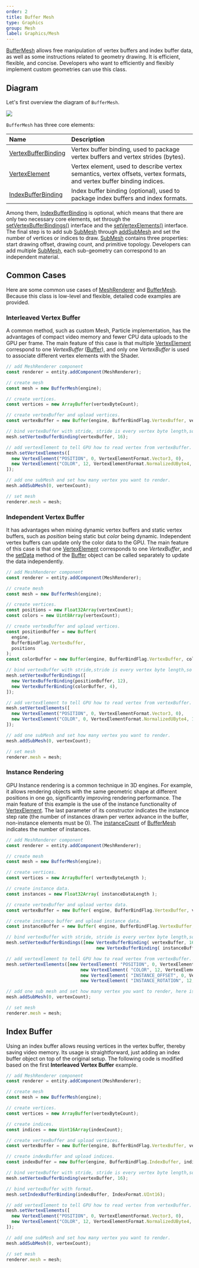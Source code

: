 ```yaml
---
order: 2
title: Buffer Mesh
type: Graphics
group: Mesh
label: Graphics/Mesh
---
```


[BufferMesh](/apis/core/#BufferMesh) allows free manipulation of vertex buffers and index buffer data, as well as some instructions related to geometry drawing. It is efficient, flexible, and concise. Developers who want to efficiently and flexibly implement custom geometries can use this class.

## Diagram

Let's first overview the diagram of `BufferMesh`.

<Image src="https://gw.alipayobjects.com/mdn/rms_7c464e/afts/img/A*piB3Q4501loAAAAAAAAAAAAAARQnAQ" />

`BufferMesh` has three core elements:

| Name                                                  | Description                                                              |
| :---------------------------------------------------- | :----------------------------------------------------------------------- |
| [VertexBufferBinding](/apis/core/#VertexBufferBinding) | Vertex buffer binding, used to package vertex buffers and vertex strides (bytes). |
| [VertexElement](/apis/core/#VertexElement)             | Vertex element, used to describe vertex semantics, vertex offsets, vertex formats, and vertex buffer binding indices. |
| [IndexBufferBinding](/apis/core/#IndexBufferBinding)   | Index buffer binding (optional), used to package index buffers and index formats. |

Among them, [IndexBufferBinding](/apis/core/#IndexBufferBinding) is optional, which means that there are only two necessary core elements, set through the [setVertexBufferBindings()](/apis/core/#BufferMesh-setVertexBufferBindings) interface and the [setVertexElements()](/apis/core/#BufferMesh-setVertexElements) interface. The final step is to add sub [SubMesh](/apis/core/#SubMesh) through [addSubMesh](/apis/core/#BufferMesh-addSubMesh) and set the number of vertices or indices to draw. [SubMesh](/apis/core/#SubMesh) contains three properties: start drawing offset, drawing count, and primitive topology. Developers can add multiple [SubMesh](/apis/core/#SubMesh), each sub-geometry can correspond to an independent material.

## Common Cases

Here are some common use cases of [MeshRenderer](/apis/core/#MeshRenderer) and [BufferMesh](/apis/core/#BufferMesh). Because this class is low-level and flexible, detailed code examples are provided.

### Interleaved Vertex Buffer

A common method, such as custom Mesh, Particle implementation, has the advantages of compact video memory and fewer CPU data uploads to the GPU per frame. The main feature of this case is that multiple [VertexElement](/apis/core/#VertexElement) correspond to one *VertexBuffer* ([Buffer](/apis/core/#Buffer)), and only one *VertexBuffer* is used to associate different vertex elements with the Shader.

```typescript
// add MeshRenderer component
const renderer = entity.addComponent(MeshRenderer);

// create mesh
const mesh = new BufferMesh(engine);

// create vertices.
const vertices = new ArrayBuffer(vertexByteCount);

// create vertexBuffer and upload vertices.
const vertexBuffer = new Buffer(engine, BufferBindFlag.VertexBuffer, vertices);

// bind vertexBuffer with stride, stride is every vertex byte length,so the value is 16.
mesh.setVertexBufferBinding(vertexBuffer, 16);

// add vertexElement to tell GPU how to read vertex from vertexBuffer.
mesh.setVertexElements([
  new VertexElement("POSITION", 0, VertexElementFormat.Vector3, 0),
  new VertexElement("COLOR", 12, VertexElementFormat.NormalizedUByte4, 0),
]);

// add one subMesh and set how many vertex you want to render.
mesh.addSubMesh(0, vertexCount);

// set mesh
renderer.mesh = mesh;
```

### Independent Vertex Buffer

It has advantages when mixing dynamic vertex buffers and static vertex buffers, such as _position_ being static but _color_ being dynamic. Independent vertex buffers can update only the color data to the GPU. The main feature of this case is that one [VertexElement](/apis/core/#VertexElement) corresponds to one _VertexBuffer_, and the [setData](/apis/core/#Buffer-setData) method of the [Buffer](/apis/core/#Buffer) object can be called separately to update the data independently.

```typescript
// add MeshRenderer component
const renderer = entity.addComponent(MeshRenderer);

// create mesh
const mesh = new BufferMesh(engine);

// create vertices.
const positions = new Float32Array(vertexCount);
const colors = new Uint8Array(vertexCount);

// create vertexBuffer and upload vertices.
const positionBuffer = new Buffer(
  engine,
  BufferBindFlag.VertexBuffer,
  positions
);
const colorBuffer = new Buffer(engine, BufferBindFlag.VertexBuffer, colors);

// bind vertexBuffer with stride,stride is every vertex byte length,so the value is 12.
mesh.setVertexBufferBindings([
  new VertexBufferBinding(positionBuffer, 12),
  new VertexBufferBinding(colorBuffer, 4),
]);

// add vertexElement to tell GPU how to read vertex from vertexBuffer.
mesh.setVertexElements([
  new VertexElement("POSITION", 0, VertexElementFormat.Vector3, 0),
  new VertexElement("COLOR", 0, VertexElementFormat.NormalizedUByte4, 1),
]);

// add one subMesh and set how many vertex you want to render.
mesh.addSubMesh(0, vertexCount);

// set mesh
renderer.mesh = mesh;
```

### Instance Rendering

GPU Instance rendering is a common technique in 3D engines. For example, it allows rendering objects with the same geometric shape at different positions in one go, significantly improving rendering performance. The main feature of this example is the use of the instance functionality of [VertexElement](/apis/core/#VertexElement). The last parameter of its constructor indicates the instance step rate (the number of instances drawn per vertex advance in the buffer, non-instance elements must be 0). The [instanceCount](/apis/core/#BufferMesh-instanceCount) of [BufferMesh](/apis/core/#BufferMesh) indicates the number of instances.

```typescript
// add MeshRenderer component
const renderer = entity.addComponent(MeshRenderer);

// create mesh
const mesh = new BufferMesh(engine);

// create vertices.
const vertices = new ArrayBuffer( vertexByteLength );

// create instance data.
const instances = new Float32Array( instanceDataLength );

// create vertexBuffer and upload vertex data.
const vertexBuffer = new Buffer( engine, BufferBindFlag.VertexBuffer, vertices );

// create instance buffer and upload instance data.
const instanceBuffer = new Buffer( engine, BufferBindFlag.VertexBuffer, instances );

// bind vertexBuffer with stride, stride is every vertex byte length,so the value is 16.
mesh.setVertexBufferBindings([new VertexBufferBinding( vertexBuffer, 16 ),
                                  new VertexBufferBinding( instanceBuffer, 12 )]);

// add vertexElement to tell GPU how to read vertex from vertexBuffer.
mesh.setVertexElements([new VertexElement( "POSITION", 0, VertexElementFormat.Vector3, 0 ),
                            new VertexElement( "COLOR", 12, VertexElementFormat.NormalizedUByte4, 0 ),
                            new VertexElement( "INSTANCE_OFFSET", 0, VertexElementFormat.Vector3, 1 , 1 ),
                            new VertexElement( "INSTANCE_ROTATION", 12, VertexElementFormat.Vector3, 1 , 1 )]]);

// add one sub mesh and set how many vertex you want to render, here is full vertexCount.
mesh.addSubMesh(0, vertexCount);

// set mesh
renderer.mesh = mesh;
```

## Index Buffer

Using an index buffer allows reusing vertices in the vertex buffer, thereby saving video memory. Its usage is straightforward, just adding an index buffer object on top of the original setup. The following code is modified based on the first **Interleaved Vertex Buffer** example.

```typescript
// add MeshRenderer component
const renderer = entity.addComponent(MeshRenderer);

// create mesh
const mesh = new BufferMesh(engine);

// create vertices.
const vertices = new ArrayBuffer(vertexByteCount);

// create indices.
const indices = new Uint16Array(indexCount);

// create vertexBuffer and upload vertices.
const vertexBuffer = new Buffer(engine, BufferBindFlag.VertexBuffer, vertices);

// create indexBuffer and upload indices.
const indexBuffer = new Buffer(engine, BufferBindFlag.IndexBuffer, indices);

// bind vertexBuffer with stride, stride is every vertex byte length,so the value is 16.
mesh.setVertexBufferBinding(vertexBuffer, 16);

// bind vertexBuffer with format.
mesh.setIndexBufferBinding(indexBuffer, IndexFormat.UInt16);

// add vertexElement to tell GPU how to read vertex from vertexBuffer.
mesh.setVertexElements([
  new VertexElement("POSITION", 0, VertexElementFormat.Vector3, 0),
  new VertexElement("COLOR", 12, VertexElementFormat.NormalizedUByte4, 0),
]);

// add one subMesh and set how many vertex you want to render.
mesh.addSubMesh(0, vertexCount);

// set mesh
renderer.mesh = mesh;
```
